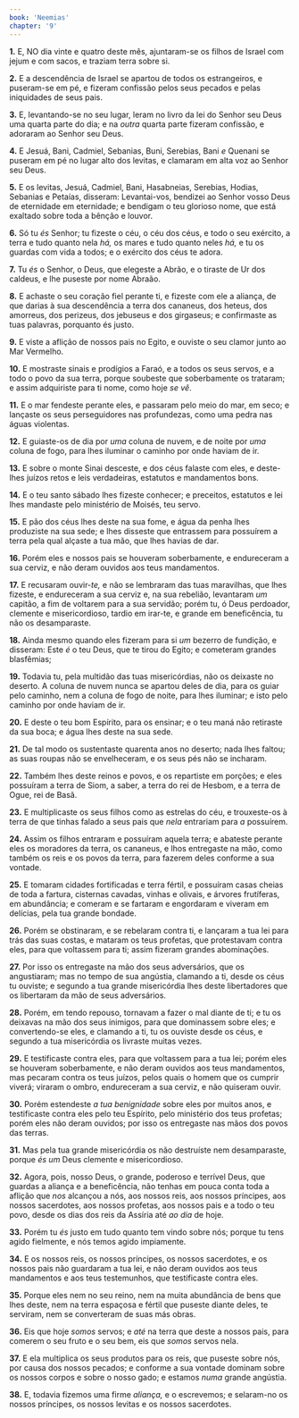 ```yaml
---
book: 'Neemias'
chapter: '9'
---
```


**1.** E, NO dia vinte e quatro deste mês, ajuntaram-se os filhos de Israel com jejum e com sacos, e traziam terra sobre si.

**2.** E a descendência de Israel se apartou de todos os estrangeiros, e puseram-se em pé, e fizeram confissão pelos seus pecados e pelas iniquidades de seus pais.

**3.** E, levantando-se no seu lugar, leram no livro da lei do Senhor seu Deus uma quarta parte do dia; e na *outra* quarta parte fizeram confissão, e adoraram ao Senhor seu Deus.

**4.** E Jesuá, Bani, Cadmiel, Sebanias, Buni, Serebias, Bani *e* Quenani se puseram em pé no lugar alto dos levitas, e clamaram em alta voz ao Senhor seu Deus.

**5.** E os levitas, Jesuá, Cadmiel, Bani, Hasabneias, Serebias, Hodias, Sebanias e Petaías, disseram: Levantai-vos, bendizei ao Senhor vosso Deus de eternidade em eternidade; e bendigam o teu glorioso nome, que está exaltado sobre toda a bênção e louvor.

**6.** Só tu *és* Senhor; tu fizeste o céu, o céu dos céus, e todo o seu exército, a terra e tudo quanto nela *há,* os mares e tudo quanto neles *há,* e tu os guardas com vida a todos; e o exército dos céus te adora.

**7.** Tu *és* o Senhor, o Deus, que elegeste a Abrão, e o tiraste de Ur dos caldeus, e lhe puseste por nome Abraão.

**8.** E achaste o seu coração fiel perante ti, e fizeste com ele a aliança, de que darias à sua descendência a terra dos cananeus, dos heteus, dos amorreus, dos perizeus, dos jebuseus e dos girgaseus; e confirmaste as tuas palavras, porquanto és justo.

**9.** E viste a aflição de nossos pais no Egito, e ouviste o seu clamor junto ao Mar Vermelho.

**10.** E mostraste sinais e prodígios a Faraó, e a todos os seus servos, e a todo o povo da sua terra, porque soubeste que soberbamente os trataram; e assim adquiriste para ti nome, como hoje *se vê*.

**11.** E o mar fendeste perante eles, e passaram pelo meio do mar, em seco; e lançaste os seus perseguidores nas profundezas, como uma pedra nas águas violentas.

**12.** E guiaste-os de dia por *uma* coluna de nuvem, e de noite por *uma* coluna de fogo, para lhes iluminar o caminho por onde haviam de ir.

**13.** E sobre o monte Sinai desceste, e dos céus falaste com eles, e deste-lhes juízos retos e leis verdadeiras, estatutos e mandamentos bons.

**14.** E o teu santo sábado lhes fizeste conhecer; e preceitos, estatutos e lei lhes mandaste pelo ministério de Moisés, teu servo.

**15.** E pão dos céus lhes deste na sua fome, e água da penha lhes produziste na sua sede; e lhes disseste que entrassem para possuírem a terra pela qual alçaste a tua mão, que lhes havias de dar.

**16.** Porém eles e nossos pais se houveram soberbamente, e endureceram a sua cerviz, e não deram ouvidos aos teus mandamentos.

**17.** E recusaram ouvir-*te,* e não se lembraram das tuas maravilhas, que lhes fizeste, e endureceram a sua cerviz e, na sua rebelião, levantaram *um* capitão, a fim de voltarem para a sua servidão; porém tu, ó Deus perdoador, clemente e misericordioso, tardio em irar-te, e grande em beneficência, tu não os desamparaste.

**18.** Ainda mesmo quando eles fizeram para si *um* bezerro de fundição, e disseram: Este *é* o teu Deus, que te tirou do Egito; e cometeram grandes blasfêmias;

**19.** Todavia tu, pela multidão das tuas misericórdias, não os deixaste no deserto. A coluna de nuvem nunca se apartou deles de dia, para os guiar pelo caminho, nem a coluna de fogo de noite, para lhes iluminar; e isto pelo caminho por onde haviam de ir.

**20.** E deste o teu bom Espírito, para os ensinar; e o teu maná não retiraste da sua boca; e água lhes deste na sua sede.

**21.** De tal modo os sustentaste quarenta anos no deserto; nada lhes faltou; as suas roupas não se envelheceram, e os seus pés não se incharam.

**22.** Também lhes deste reinos e povos, e os repartiste em porções; e eles possuíram a terra de Siom, a saber, a terra do rei de Hesbom, e a terra de Ogue, rei de Basã.

**23.** E multiplicaste os seus filhos como as estrelas do céu, e trouxeste-os à terra de que tinhas falado a seus pais que *nela* entrariam para *a* possuírem.

**24.** Assim os filhos entraram e possuíram aquela terra; e abateste perante eles os moradores da terra, os cananeus, e lhos entregaste na mão, como também os reis e os povos da terra, para fazerem deles conforme a sua vontade.

**25.** E tomaram cidades fortificadas e terra fértil, e possuíram casas cheias de toda a fartura, cisternas cavadas, vinhas e olivais, e árvores frutíferas, em abundância; e comeram e se fartaram e engordaram e viveram em delícias, pela tua grande bondade.

**26.** Porém se obstinaram, e se rebelaram contra ti, e lançaram a tua lei para trás das suas costas, e mataram os teus profetas, que protestavam contra eles, para que voltassem para ti; assim fizeram grandes abominações.

**27.** Por isso os entregaste na mão dos seus adversários, que os angustiaram; mas no tempo de sua angústia, clamando a ti, desde os céus tu ouviste; e segundo a tua grande misericórdia lhes deste libertadores que os libertaram da mão de seus adversários.

**28.** Porém, em tendo repouso, tornavam a fazer o mal diante de ti; e tu os deixavas na mão dos seus inimigos, para que dominassem sobre eles; e convertendo-se eles, e clamando a ti, tu os ouviste desde os céus, e segundo a tua misericórdia os livraste muitas vezes.

**29.** E testificaste contra eles, para que voltassem para a tua lei; porém eles se houveram soberbamente, e não deram ouvidos aos teus mandamentos, mas pecaram contra os teus juízos, pelos quais o homem que os cumprir viverá; viraram o ombro, endureceram a sua cerviz, e não quiseram ouvir.

**30.** Porém estendeste *a tua benignidade* sobre eles por muitos anos, e testificaste contra eles pelo teu Espírito, pelo ministério dos teus profetas; porém eles não deram ouvidos; por isso os entregaste nas mãos dos povos das terras.

**31.** Mas pela tua grande misericórdia os não destruíste nem desamparaste, porque *és um* Deus clemente e misericordioso.

**32.** Agora, pois, nosso Deus, o grande, poderoso e terrível Deus, que guardas a aliança e a beneficência, não tenhas em pouca conta toda a aflição que *nos* alcançou a nós, aos nossos reis, aos nossos príncipes, aos nossos sacerdotes, aos nossos profetas, aos nossos pais e a todo o teu povo, desde os dias dos reis da Assíria até *ao dia* de hoje.

**33.** Porém tu *és* justo em tudo quanto tem vindo sobre nós; porque tu tens agido fielmente, e nós temos agido impiamente.

**34.** E os nossos reis, os nossos príncipes, os nossos sacerdotes, e os nossos pais não guardaram a tua lei, e não deram ouvidos aos teus mandamentos e aos teus testemunhos, que testificaste contra eles.

**35.** Porque eles nem no seu reino, nem na muita abundância de bens que lhes deste, nem na terra espaçosa e fértil que puseste diante deles, te serviram, nem se converteram de suas más obras.

**36.** Eis que hoje *somos* servos; e *até* na terra que deste a nossos pais, para comerem o seu fruto e o seu bem, eis que *somos* servos nela.

**37.** E ela multiplica os seus produtos para os reis, que puseste sobre nós, por causa dos nossos pecados; e conforme a sua vontade dominam sobre os nossos corpos e sobre o nosso gado; e estamos *numa* grande angústia.

**38.** E, todavia fizemos uma firme *aliança,* e o escrevemos; e selaram-no os nossos príncipes, os nossos levitas e os nossos sacerdotes.